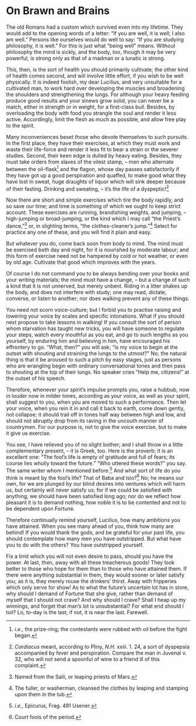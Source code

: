 # On Brawn and Brains

The old Romans had a custom which survived even into my lifetime.
They would add to the opening words of a letter: "If you are well, it is well; I also am well."
Persons like ourselves would do well to say: "If you are studying philosophy, it is well."
For this is just what "being well" means.
Without philosophy the mind is sickly, and the body, too, though it may be very powerful, is strong only as that of a madman or a lunatic is strong.

This, then, is the sort of health you should primarily cultivate; the other kind of health comes second, and will involve little effort, if you wish to be well physically.
It is indeed foolish, my dear Lucilius, and very unsuitable for a cultivated man, to work hard over developing the muscles and broadening the shoulders and strengthening the lungs.
For although your heavy feeding produce good results and your sinews grow solid, you can never be a match, either in strength or in weight, for a first-class bull.
Besides, by overloading the body with food you strangle the soul and render it less active.
Accordingly, limit the flesh as much as possible, and allow free play to the spirit.

Many inconveniences beset those who devote themselves to such pursuits.
In the first place, they have their exercises, at which they must work and waste their life-force and render it less fit to bear a strain or the severer studies.
Second, their keen edge is dulled by heavy eating.
Besides, they must take orders from slaves of the vilest stamp, -- men who alternate between the oil-flask[^15-1] and the flagon, whose day passes satisfactorily if they have got up a good perspiration and quaffed, to make good what they have lost in sweat, huge draughts of liquor which will sink deeper because of their fasting.
Drinking and sweating, -- it's the life of a dyspeptic![^15-2]

Now there are short and simple exercises which tire the body rapidly, and so save our time; and time is something of which we ought to keep strict account.
These exercises are running, brandishing weights, and jumping, -- high-jumping or broad-jumping, or the kind which I may call "the Priest's dance,"[^15-3] or, in slighting terms, "the clothes-cleaner's jump."[^15-4]
Select for practice any one of these, and you will find it plain and easy.

But whatever you do, come back soon from body to mind.
The mind must be exercised both day and night, for it is nourished by moderate labour; and this form of exercise need not be hampered by cold or hot weather, or even by old age.
Cultivate that good which improves with the years.

Of course I do not command you to be always bending over your books and your writing materials; the mind must have a change, -- but a change of such a kind that it is not unnerved, but merely unbent.
Riding in a litter shakes up the body, and does not interfere with study; one may read, dictate, converse, or listen to another; nor does walking prevent any of these things.

You need not scorn voice-culture; but I forbid you to practise raising and lowering your voice by scales and specific intonations.
What if you should next propose to take lessons in walking!
If you consult the sort of person whom starvation has taught new tricks, you will have someone to regulate your steps, watch every mouthful as you eat, and go to such lengths as you yourself, by enduring him and believing in him, have encouraged his effrontery to go.
"What, then?" you will ask; "is my voice to begin at the outset with shouting and straining the lungs to the utmost?"
No; the natural thing is that it be aroused to such a pitch by easy stages, just as persons who are wrangling begin with ordinary conversational tones and then pass to shouting at the top of their lungs.
No speaker cries "Help me, citizens!" at the outset of his speech.

Therefore, whenever your spirit's impulse prompts you, raise a hubbub, now in louder now in milder tones, according as your voice, as well as your spirit, shall suggest to you, when you are moved to such a performance.
Then let your voice, when you rein it in and call it back to earth, come down gently, not collapse; it should trail off in tones half way between high and low, and should not abruptly drop from its raving in the uncouth manner of countrymen.
For our purpose is, not to give the voice exercise, but to make it give us exercise.

You see, I have relieved you of no slight bother; and I shall throw in a little complementary present, -- it is Greek, too.
Here is the proverb; it is an excellent one: "The fool's life is empty of gratitude and full of fears; its course lies wholly toward the future."
"Who uttered these words?" you say.
The same writer whom I mentioned before.[^15-5]
And what sort of life do you think is meant by the fool's life?
That of Baba and Isio?[^15-6]
No; he means our own, for we are plunged by our blind desires into ventures which will harm us, but certainly will never satisfy us; for if we could be satisfied with anything, we should have been satisfied long ago; nor do we reflect how pleasant it is to demand nothing, how noble it is to be contented and not to be dependent upon Fortune.

Therefore continually remind yourself, Lucilius, how many ambitions you have attained.
When you see many ahead of you, think how many are behind!
If you would thank the gods, and be grateful for your past life, you should contemplate how many men you have outstripped.
But what have you to do with the others?
You have outstripped yourself.

Fix a limit which you will not even desire to pass, should you have the power.
At last, then, away with all these treacherous goods!
They look better to those who hope for them than to those who have attained them.
If there were anything substantial in them, they would sooner or later satisfy you; as it is, they merely rouse the drinkers' thirst.
Away with fripperies which only serve for show!
As to what the future's uncertain lot has in store, why should I demand of Fortune that she give, rather than demand of myself that I should not crave?
And why should I crave?
Shall I heap up my winnings, and forget that man's lot is unsubstantial?
For what end should I toil?
Lo, to-day is the last; if not, it is near the last.
Farewell.

[^15-1]: *i.e.*, the prize-ring; the contestants were rubbed with oil before the fight began.

[^15-2]: *Cardiacus* meant, according to Pliny, *N.H.* xxiii. 1. 24, a sort of dyspepsia accompanied by fever and perspiration. Compare the man in Juvenal v. 32, who will not send a spoonful of wine to a friend ill of this complaint.

[^15-3]: Named from the Salii, or leaping priests of Mars.

[^15-4]: The fuller, or washerman, cleansed the clothes by leaping and stamping upon them in the tub.

[^15-5]: *i.e.*, Epicurus, Frag. 491 Usener.

[^15-6]: Court fools of the period.
